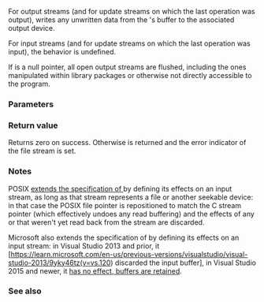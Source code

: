 {{cpp/title|fflush}}
{{cpp/io/c/navbar}}
{{ddcl|header=cstdio|
int fflush( std::FILE* stream );
}}

For output streams (and for update streams on which the last operation was output), writes any unwritten data from the {{tt|stream}}'s buffer to the associated output device.

For input streams (and for update streams on which the last operation was input), the behavior is undefined.

If {{tt|stream}} is a null pointer, all open output streams are flushed, including the ones manipulated within library packages or otherwise not directly accessible to the program.

===Parameters===
{{par begin}}
{{par|stream|the file stream to write out}}
{{par end}}

===Return value===
Returns zero on success. Otherwise {{lc|EOF}} is returned and the error indicator of the file stream is set.

===Notes===
POSIX [https://pubs.opengroup.org/onlinepubs/9699919799/functions/fflush.html extends the specification of {{tt|fflush}}] by defining its effects on an input stream, as long as that stream represents a file or another seekable device: in that case the POSIX file pointer is repositioned to match the C stream pointer (which effectively undoes any read buffering) and the effects of any {{lc|std::ungetc}} or {{lc|std::ungetwc}} that weren't yet read back from the stream are discarded.

Microsoft also extends the specification of {{tt|fflush}} by defining its effects on an input stream: in Visual Studio 2013 and prior, it [https://learn.microsoft.com/en-us/previous-versions/visualstudio/visual-studio-2013/9yky46tz(v=vs.120) discarded the input buffer], in Visual Studio 2015 and newer, it [https://learn.microsoft.com/en-us/cpp/c-runtime-library/reference/fflush?view=msvc-140 has no effect, buffers are retained].

===See also===
{{dsc begin}}
{{dsc inc|cpp/io/c/dsc fopen}}
{{dsc inc|cpp/io/c/dsc fclose}}
{{dsc see c|c/io/fflush}}
{{dsc end}}

{{langlinks|de|es|fr|it|ja|pt|ru|zh}}
